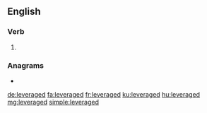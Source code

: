 ==English==

===Verb===
{{head|en|verb form}}

# {{en-past of|leverage}}

===Anagrams===
* {{l|en|everglade}}

[[de:leveraged]]
[[fa:leveraged]]
[[fr:leveraged]]
[[ku:leveraged]]
[[hu:leveraged]]
[[mg:leveraged]]
[[simple:leveraged]]